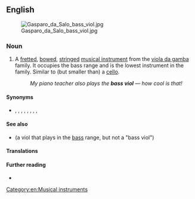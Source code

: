 ==English==
[[File:Gasparo da Salo bass viol.jpg|thumb|upright]]

===Noun===
{{en-noun}}

# A [[fretted]], [[bowed]], [[stringed]] [[musical instrument]] from the [[viola da gamba]] family. It occupies the bass range and is the lowest instrument in the family. Similar to (but smaller than) a [[cello]].
#: ''My piano teacher also plays the '''bass viol''' &mdash; how cool is that!''

====Synonyms====
* {{l|en|double bass}}, {{l|en|upright bass}}, {{l|en|string bass}}, {{l|en|bass fiddle}}, {{l|en|bass violin}}, {{l|en|doghouse bass}}, {{l|en|contrabass}}, {{l|en|stand-up bass}}, {{l|en|bull fiddle}}

====See also====
* {{l|en|division viol}} (a viol that plays in the [[bass]] range, but not a "bass viol")

====Translations====
{{trans-see|musical instrument|double bass}}

====Further reading====
* {{pedia}}
[[Category:en:Musical instruments]]